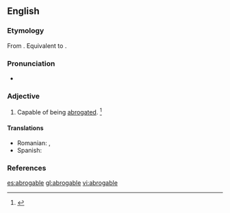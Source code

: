 ==English==

===Etymology===
From {{etyl|la|en}} {{term|abrogo|lang=la}}. Equivalent to {{suffix|abrogate|able|lang=en}}.

===Pronunciation===
* {{a|US}} {{IPA|/ˈæb.ɹə.ɡə.bl̩/|lang=en}}

===Adjective===
{{en-adj}}

# Capable of being [[abrogated]]. {{defdate|First attested in the late 16<sup>th</sup> century.}}<ref>{{R:SOED5|page=8}}</ref>

====Translations====

{{trans-top|capable of being abrogated}}
{{trans-mid}}
* Romanian: {{t|ro|abrogabil|m}}, {{t|ro|abrogabilă|f}}
* Spanish: {{t+|es|abrogable}}
{{trans-bottom}}

===References===
<references/>

[[es:abrogable]]
[[gl:abrogable]]
[[vi:abrogable]]